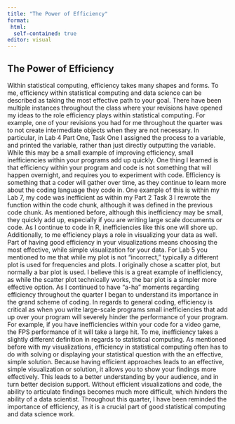 ```yaml
---
title: "The Power of Efficiency"
format:
 html:
  self-contained: true
editor: visual
---
```


## The Power of Efficiency

Within statistical computing, efficiency takes many shapes and forms. To me, efficiency within statistical computing and data science can be described as taking the most effective path to your goal. There have been multiple instances throughout the class where your revisions have opened my ideas to the role efficiency plays within statistical computing. For example, one of your revisions you had for me throughout the quarter was to not create intermediate objects when they are not necessary. In particular, in Lab 4 Part One, Task One I assigned the process to a variable, and printed the variable, rather than just directly outputting the variable. While this may be a small example of improving efficiency, small inefficiencies within your programs add up quickly. One thing I learned is that efficiency within your program and code is not something that will happen overnight, and requires you to experiment with code. Efficiency is something that a coder will gather over time, as they continue to learn more about the coding language they code in. One example of this is within my Lab 7, my code was inefficient as within my Part 2 Task 3 I rewrote the function within the code chunk, although it was defined in the previous code chunk. As mentioned before, although this inefficiency may be small, they quickly add up, especially if you are writing large scale documents or code. As I continue to code in R, inefficiencies like this one will shore up. Additionally, to me efficiency plays a role in visualizing your data as well. Part of having good efficiency in your visualizations means choosing the most effective, while simple visualization for your data. For Lab 5 you mentioned to me that while my plot is not "incorrect," typically a different plot is used for frequencies and plots. I originally chose a scatter plot, but normally a bar plot is used. I believe this is a great example of inefficiency, as while the scatter plot technically works, the bar plot is a simpler more effective option. As I continued to have "a-ha" moments regarding efficiency throughout the quarter I began to understand its importance in the grand scheme of coding. In regards to general coding, efficiency is critical as when you write large-scale programs small inefficiencies that add up over your program will severely hinder the performance of your program. For example, if you have inefficiencies within your code for a video game, the FPS performance of it will take a large hit. To me, inefficiency takes a slightly different definition in regards to statistical computing. As mentioned before with my visualizations, efficiency in statistical computing often has to do with solving or displaying your statistical question with the an effective, simple solution. Because having efficient approaches leads to an effective, simple visualization or solution, it allows you to show your findings more effectively. This leads to a better understanding by your audience, and in turn better decision support. Without efficient visualizations and code, the ability to articulate findings becomes much more difficult, which hinders the ability of a data scientist. Throughout this quarter, I have been reminded the importance of efficiency, as it is a crucial part of good statistical computing and data science work.
